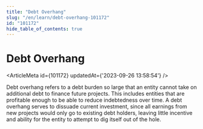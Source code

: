 ```yaml
---
title: "Debt Overhang"
slug: "/en/learn/debt-overhang-101172"
id: "101172"
hide_table_of_contents: true
---
```



# Debt Overhang

<ArticleMeta id={101172} updatedAt={'2023-09-26 13:58:54'} />
<div className='border-solid border-b border-t-0 my-4 border-[var(--ifm-color-gray-300)]' />

Debt overhang refers to a debt burden so large that an entity cannot take on additional debt to finance future projects. This includes entities that are profitable enough to be able to reduce indebtedness over time. A debt overhang serves to dissuade current investment, since all earnings from new projects would only go to existing debt holders, leaving little incentive and ability for the entity to attempt to dig itself out of the hole.
